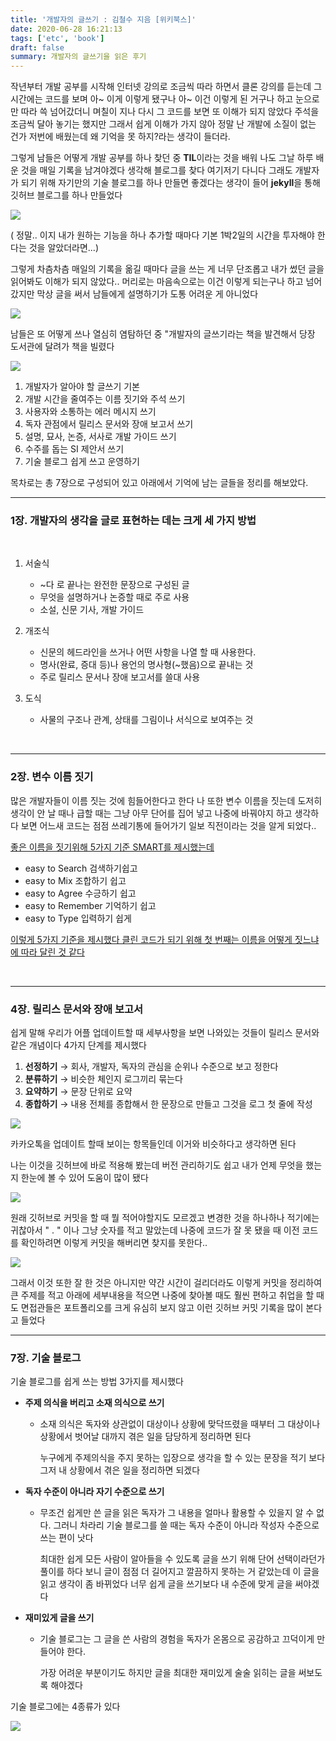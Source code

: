 ```yaml
---
title: '개발자의 글쓰기 : 김철수 지음 [위키북스]'
date: 2020-06-28 16:21:13
tags: ['etc', 'book']
draft: false
summary: 개발자의 글쓰기을 읽은 후기
---
```


작년부터 개발 공부를 시작해 인터넷 강의로 조금씩 따라 하면서 클론 강의를 듣는데 그 시간에는 코드를 보며 아~ 이게 이렇게 됐구나 아~ 이건 이렇게 된 거구나 하고 눈으로만 따라 쓱 넘어갔더니 며칠이 지나 다시 그 코드를 보면 또 이해가 되지 않았다 주석을 조금씩 달아 놓기는 했지만 그래서 쉽게 이해가 가지 않아 정말 난 개발에 소질이 없는 건가 저번에 배웠는데 왜 기억을 못 하지?라는 생각이 들더라.

그렇게 남들은 어떻게 개발 공부를 하나 찾던 중 **TIL**이라는 것을 배워 나도 그날 하루 배운 것을 매일 기록을 남겨야겠다 생각해 블로그를 찾다 여기저기 다니다 그래도 개발자가 되기 위해 자기만의 기술 블로그를 하나 만들면 좋겠다는 생각이 들어 **jekyll**을 통해 깃허브 블로그를 하나 만들었다

![](https://jjalbot.com/media/2016/10/SyBR8aUR/20160813_57ae979e662a1.jpg)

( 정말.. 이지 내가 원하는 기능을 하나 추가할 때마다 기본 1박2일의 시간을 투자해야 한다는 것을 알았더라면...)

그렇게 차츰차츰 매일의 기록을 옮길 때마다 글을 쓰는 게 너무 단조롭고 내가 썼던 글을 읽어봐도 이해가 되지 않았다.. 머리로는 마음속으로는 이건 이렇게 되는구나 하고 넘어갔지만 막상 글을 써서 남들에게 설명하기가 도통 어려운 게 아니었다

![](https://encrypted-tbn0.gstatic.com/images?q=tbn%3AANd9GcTBkSlO2wS6IbOk9bitdWdFNfjzLy73SGVqnQ&usqp=CAU)

남들은 또 어떻게 쓰나 열심히 염탐하던 중 "개발자의 글쓰기라는 책을 발견해서 당장 도서관에 달려가 책을 빌렸다

![](/static/images/etc/book.jpeg)

1. 개발자가 알아야 할 글쓰기 기본
2. 개발 시간을 줄여주는 이름 짓기와 주석 쓰기
3. 사용자와 소통하는 에러 메시지 쓰기
4. 독자 관점에서 릴리스 문서와 장애 보고서 쓰기
5. 설명, 묘사, 논증, 서사로 개발 가이드 쓰기
6. 수주를 돕는 SI 제안서 쓰기
7. 기술 블로그 쉽게 쓰고 운영하기

목차로는 총 7장으로 구성되어 있고 아래에서 기억에 남는 글들을 정리를 해보았다.

---

### 1장. 개발자의 생각을 글로 표현하는 데는 크게 세 가지 방법

<br/>

1. <span >서술식</span>
   - ~다 로 끝나는 완전한 문장으로 구성된 글
   - 무엇을 설명하거나 논증할 때로 주로 사용
   - 소설, 신문 기사, 개발 가이드
2. <span >개조식</span>

   - 신문의 헤드라인을 쓰거나 어떤 사항을 나열 할 때 사용한다.
   - 명사(완료, 증대 등)나 용언의 명사형(~했음)으로 끝내는 것
   - 주로 릴리스 문서나 장애 보고서를 쓸대 사용

3. <span >도식</span>
   - 사물의 구조나 관계, 상태를 그림이나 서식으로 보여주는 것

<br/>

---

### 2장. 변수 이름 짓기

많은 개발자들이 이름 짓는 것에 힘들어한다고 한다 나 또한 변수 이름을 짓는데 도저히 생각이 안 날 때나 급할 때는 그냥 아무 단어를 집어 넣고 나중에 바꿔야지 하고 생각하다 보면 어느새 코드는 점점 쓰레기통에 들어가기 일보 직전이라는 것을 알게 되었다..

<span ><u>좋은 이름을 짓기위해 5가지 기준 SMART를 제시했는데</u></span>

- easy to Search 검색하기쉽고
- easy to Mix 조합하기 쉽고
- easy to Agree 수긍하기 쉽고
- easy to Remember 기억하기 쉽고
- easy to Type 입력하기 쉽게

<span ><u>이렇게 5가지 기준을 제시했다 클린 코드가 되기 위해 첫 번째는 이름을 어떻게 짓느냐에 따라 달린 것 같다</u></span>

<br/>

---

### 4장. 릴리스 문서와 장애 보고서

쉽게 말해 우리가 어플 업데이트할 때 세부사항을 보면 나와있는 것들이 릴리스 문서와 같은 개념이다 4가지 단계를 제시했다

1. **선정하기** → 회사, 개발자, 독자의 관심을 순위나 수준으로 보고 정한다
2. **분류하기** → 비슷한 체인지 로그끼리 묶는다
3. **요약하기** → 문장 단위로 요약
4. **종합하기** → 내용 전체를 종합해서 한 문장으로 만들고 그것을 로그 첫 줄에 작성

![](/static/images/etc/book_update.jpeg)

카카오톡을 업데이트 할때 보이는 항목들인데 이거와 비슷하다고 생각하면 된다

나는 이것을 깃허브에 바로 적용해 봤는데 버전 관리하기도 쉽고 내가 언제 무엇을 했는지 한눈에 볼 수 있어 도움이 많이 됐다

![](/static/images/etc/github_before.png)

원래 깃허브로 커밋을 할 때 뭘 적어야할지도 모르겠고 변경한 것을 하나하나 적기에는 귀찮아서 " . " 이나 그냥 숫자를 적고 말았는데 나중에 코드가 잘 못 됐을 때 이전 코드를 확인하려면 이렇게 커밋을 해버리면 찾지를 못한다..

![](/static/images/etc/girhub_after.png)

그래서 이것 또한 잘 한 것은 아니지만 약간 시간이 걸리더라도 이렇게 커밋을 정리하여 큰 주제를 적고 아래에 세부내용을 적으면 나중에 찾아볼 때도 훨씬 편하고 취업을 할 때도 면접관들은 포트폴리오를 크게 유심히 보지 않고 이런 깃허브 커밋 기록을 많이 본다고 들었다

---

### 7장. 기술 블로그

기술 블로그를 쉽게 쓰는 방법 3가지를 제시했다

- **주제 의식을 버리고 소재 의식으로 쓰기**

  - 소재 의식은 독자와 상관없이 대상이나 상황에 맞닥뜨렸을 때부터 그 대상이나 상황에서 벗어날 대까지 겪은 일을 담당하게 정리하면 된다

    <span >누구에게 주제의식을 주지 못하는 입장으로 생각을 할 수 있는 문장을 적기 보다 그저 내 상황에서 겪은 일을 정리하면 되겠다</span>

- **독자 수준이 아니라 자기 수준으로 쓰기**

  - 무조건 쉽게만 쓴 글을 읽은 독자가 그 내용을 얼마나 활용할 수 있을지 알 수 없다. 그러니 차라리 기술 블로그를 쓸 때는 독자 수준이 아니라 작성자 수준으로 쓰는 편이 낫다

    <span >최대한 쉽게 모든 사람이 알아들을 수 있도록 글을 쓰기 위해 단어 선택이라던가 풀이를 하다 보니 글이 점점 더 길어지고 깔끔하지 못하는 거 같았는데 이 글을 읽고 생각이 좀 바뀌었다 너무 쉽게 글을 쓰기보다 내 수준에 맞게 글을 써야겠다</span>

- **재미있게 글을 쓰기**

  - 기술 블로그는 그 글을 쓴 사람의 경험을 독자가 온몸으로 공감하고 끄덕이게 만들어야 한다.

    <span >가장 어려운 부분이기도 하지만 글을 최대한 재미있게 술술 읽히는 글을 써보도록 해야겠다</span>

기술 블로그에는 4종류가 있다

![](/static/images/etc/github_blog.png)
